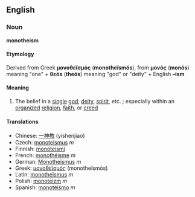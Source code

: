 ==English==
===Noun===
'''monotheism'''

====Etymology====
Derived from Greek '''μονοθεϊσμός''' ('''monotheïsmós'''), from '''μονός''' ('''monós''') meaning "one" + '''θεós''' ('''theós''') meaning "god" or "deity" + English '''–ism'''

====Meaning====

# The belief in a [[single]] [[god]], [[deity]], [[spirit]], etc. ; especially within an [[organize]]d [[religion]], [[faith]], or [[creed]]

==== Translations====

*Chinese: [[一神教]] (yishenjiao)
*Czech: [[monoteismus]]  ''m''
*Finnish: [[monoteismi]]
*French: [[monothéisme]] ''m''
*German: [[Monotheismus]] ''m''
*Greek: [[μονοθεϊσμός]] (monotheïsmós)
*Latin: [[monotheïsmus]] ''m''
*Polish: [[monoteizm]] ''m''
*Spanish: [[monoteísmo]] ''m''